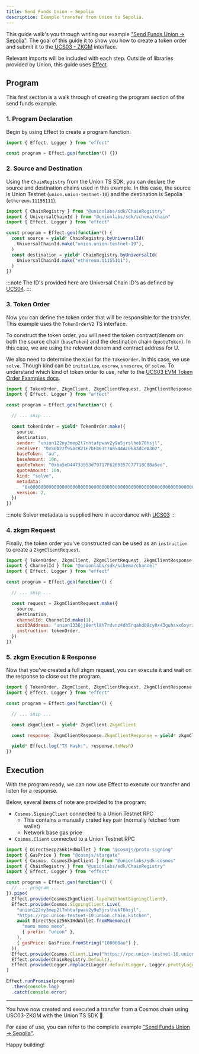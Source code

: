 ```yaml
---
title: Send Funds Union → Sepolia
description: Example transfer from Union to Sepolia.
---
```


This guide walk's you through writing our example ["Send Funds Union -> Sepolia"](/integrations/typescript/examples/cosmos/send-funds-union-to-sepolia/). The goal of this guide it to show you how to create a token order and submit it to the [UCS03 - ZKGM](/ucs/04) interface.

Relevant imports will be included with each step. Outside of libraries provided by Union, this guide uses [Effect](https://effect.website/).

## Program

This first section is a walk through of creating the program section of the send funds example.

### 1. Program Declaration

Begin by using Effect to create a program function.

```js
import { Effect, Logger } from "effect"

const program = Effect.gen(function*() {})
```

### 2. Source and Destination

Using the `ChainRegistry` from the Union TS SDK, you can declare the source and destination chains used in this example. In this case, the source is Union Testnet (`union.union-testnet-10`) and the destination is Sepolia (`ethereum.11155111`).

```js
import { ChainRegistry } from "@unionlabs/sdk/ChainRegistry"
import { UniversalChainId } from "@unionlabs/sdk/schema/chain"
import { Effect, Logger } from "effect"

const program = Effect.gen(function*() {
  const source = yield* ChainRegistry.byUniversalId(
    UniversalChainId.make("union.union-testnet-10"),
  )
  const destination = yield* ChainRegistry.byUniversalId(
    UniversalChainId.make("ethereum.11155111"),
  )
})
```

:::note
The ID's provided here are Universal Chain ID's as defined by [UCS04](/ucs/04).
:::

### 3. Token Order

Now you can define the token order that will be responsible for the transfer. This example uses the `TokenOrderV2` TS interface.

To construct the token order, you will need the token contract/denom on both the source chain (`baseToken`) and the destination chain (`quoteToken`). In this case, we are using the relevant denom and contract address for U.

We also need to determine the `Kind` for the `TokenOrder`. In this case, we use `solve`. Though kind can be `initialize`, `escrow`, `unescrow`, or `solve`. To understand which kind of token order to use, refer to the [UCS03 EVM Token Order Examples docs](/ucs/03/#evm-token-order-examples).

```js
import { TokenOrder, ZkgmClient, ZkgmClientRequest, ZkgmClientResponse } from "@unionlabs/sdk"
import { Effect, Logger } from "effect"

const program = Effect.gen(function*() {

  // ... snip ...

  const tokenOrder = yield* TokenOrder.make({
    source,
    destination,
    sender: "union122ny3mep2l7nhtafpwav2y9e5jrslhek76hsjl",
    receiver: "0x50A22f95bcB21E7bFb63c7A8544AC0683dCeA302",
    baseToken: "au",
    baseAmount: 10n,
    quoteToken: "0xba5eD44733953d79717F6269357C77718C8Ba5ed",
    quoteAmount: 10n,
    kind: "solve",
    metadata:
      "0x000000000000000000000000000000000000000000000000000000000000004000000000000000000000000000000000000000000000000000000000000000800000000000000000000000000000000000000000000000000000000000000014ba5ed44733953d79717f6269357c77718c8ba5ed0000000000000000000000000000000000000000000000000000000000000000000000000000000000000000",
    version: 2,
  })
})
```

:::note
Solver metadata is supplied here in accordance with [UCS03](/ucs/03)
:::

### 4. zkgm Request

Finally, the token order you've constructed can be used as an `instruction` to create a `ZkgmClientRequest`.

```js
import { TokenOrder, ZkgmClient, ZkgmClientRequest, ZkgmClientResponse } from "@unionlabs/sdk"
import { ChannelId } from "@unionlabs/sdk/schema/channel"
import { Effect, Logger } from "effect"

const program = Effect.gen(function*() {

  // ... snip ...

  const request = ZkgmClientRequest.make({
    source,
    destination,
    channelId: ChannelId.make(1),
    ucs03Address: "union1336jj8ertl8h7rdvnz4dh5rqahd09cy0x43guhsxx6xyrztx292qpe64fh",
    instruction: tokenOrder,
  })
})
```

### 5. zkgm Execution & Response

Now that you've created a full zkgm request, you can execute it and wait on the response to close out the program.

```js
import { TokenOrder, ZkgmClient, ZkgmClientRequest, ZkgmClientResponse } from "@unionlabs/sdk"
import { Effect, Logger } from "effect"

const program = Effect.gen(function*() {

  // ... snip ...

  const zkgmClient = yield* ZkgmClient.ZkgmClient

  const response: ZkgmClientResponse.ZkgmClientResponse = yield* zkgmClient.execute(request)

  yield* Effect.log("TX Hash:", response.txHash)
})
```

## Execution

With the program ready, we can now use Effect to execute our transfer and listen for a response.

Below, several items of note are provided to the program:

- `Cosmos.SigningClient` connected to a Union Testnet RPC
  - This contains a manually crated key pair (normally fetched from wallet)
  - Network base gas price
- `Cosmos.Client` connected to a Union Testnet RPC

```js
import { DirectSecp256k1HdWallet } from "@cosmjs/proto-signing"
import { GasPrice } from "@cosmjs/stargate"
import { Cosmos, CosmosZkgmClient } from "@unionlabs/sdk-cosmos"
import { ChainRegistry } from "@unionlabs/sdk/ChainRegistry"
import { Effect, Logger } from "effect"

const program = Effect.gen(function*() {
  // ... program ...
}).pipe(
  Effect.provide(CosmosZkgmClient.layerWithoutSigningClient),
  Effect.provide(Cosmos.SigningClient.Live(
    "union122ny3mep2l7nhtafpwav2y9e5jrslhek76hsjl",
    "https://rpc.union-testnet-10.union.chain.kitchen",
    await DirectSecp256k1HdWallet.fromMnemonic(
      "memo memo memo",
      { prefix: "union" },
    ),
    { gasPrice: GasPrice.fromString("100000au") },
  )),
  Effect.provide(Cosmos.Client.Live("https://rpc.union-testnet-10.union.chain.kitchen")),
  Effect.provide(ChainRegistry.Default),
  Effect.provide(Logger.replace(Logger.defaultLogger, Logger.prettyLoggerDefault)),
)

Effect.runPromise(program)
  .then(console.log)
  .catch(console.error)
```

---

You have now created and executed a transfer from a Cosmos chain using USC03-ZKGM with the Union TS SDK 🎉.

For ease of use, you can refer to the complete example ["Send Funds Union -> Sepolia"](/integrations/typescript/examples/cosmos/send-funds-union-to-sepolia/).

Happy building!
